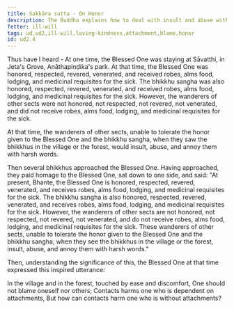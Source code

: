 ```yaml
---
title: Sakkāra sutta - On Honor
description: The Buddha explains how to deal with insult and abuse without arising resentment.
fetter: ill-will
tags: ud,ud2,ill-will,loving-kindness,attachment,blame,honor
id: ud2.4
---
```


Thus have I heard - At one time, the Blessed One was staying at Sāvatthi, in Jeta's Grove, Anāthapiṇḍika's park. At that time, the Blessed One was honored, respected, revered, venerated, and received robes, alms food, lodging, and medicinal requisites for the sick. The bhikkhu sangha was also honored, respected, revered, venerated, and received robes, alms food, lodging, and medicinal requisites for the sick. However, the wanderers of other sects were not honored, not respected, not revered, not venerated, and did not receive robes, alms food, lodging, and medicinal requisites for the sick.

At that time, the wanderers of other sects, unable to tolerate the honor given to the Blessed One and the bhikkhu sangha, when they saw the bhikkhus in the village or the forest, would insult, abuse, and annoy them with harsh words.

Then several bhikkhus approached the Blessed One. Having approached, they paid homage to the Blessed One, sat down to one side, and said: "At present, Bhante, the Blessed One is honored, respected, revered, venerated, and receives robes, alms food, lodging, and medicinal requisites for the sick. The bhikkhu sangha is also honored, respected, revered, venerated, and receives robes, alms food, lodging, and medicinal requisites for the sick. However, the wanderers of other sects are not honored, not respected, not revered, not venerated, and do not receive robes, alms food, lodging, and medicinal requisites for the sick. These wanderers of other sects, unable to tolerate the honor given to the Blessed One and the bhikkhu sangha, when they see the bhikkhus in the village or the forest, insult, abuse, and annoy them with harsh words."

Then, understanding the significance of this, the Blessed One at that time expressed this inspired utterance:

In the village and in the forest, touched by ease and discomfort,
One should not blame oneself nor others;
Contacts harms one who is dependent on attachments,
But how can contacts harm one who is without attachments?
